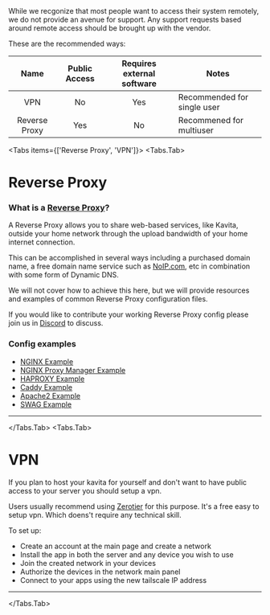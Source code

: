
<Callout type="info">
While we recgonize that most people want to access their system remotely, we do not provide an avenue for support. Any support requests based around remote access should be brought up with the vendor. 
</Callout>

These are the recommended ways:

|     Name      | Public Access | Requires external software | Notes                       |
|:-------------:|:-------------:|:--------------------------:|-----------------------------|
|      VPN      |      No       |            Yes             | Recommended for single user |
| Reverse Proxy |      Yes      |             No             | Recommened for multiuser    |

<Tabs items={['Reverse Proxy', 'VPN']}>
  <Tabs.Tab>
# Reverse Proxy
### What is a [Reverse Proxy](https://en.wikipedia.org/wiki/Reverse_proxy)?

A Reverse Proxy allows you to share web-based services, like Kavita, outside your home network through the upload bandwidth of your home internet connection.

This can be accomplished in several ways including a purchased domain name, a free domain name service such as [NoIP.com](https://www.noip.com/), etc in combination with some form of Dynamic DNS.

We will not cover how to achieve this here, but we will provide resources and examples of common Reverse Proxy configuration files.

If you would like to contribute your working Reverse Proxy config please join us in [Discord](https://discord.gg/b52wT37kt7) to discuss. 

### Config examples

* [NGINX Example](remote-access/nginx-example)
* [NGINX Proxy Manager Example](remote-access/npm-example)
* [HAPROXY Example](remote-access/haproxy-example)
* [Caddy Example](remote-access/caddy-example)
* [Apache2 Example](remote-access/apache2-example)
* [SWAG Example](remote-access/swag-example)
----
</Tabs.Tab>
<Tabs.Tab>
# VPN
If you plan to host your kavita for yourself and don't want to have public access to your server you should setup a vpn. 

Users usually recommend using [Zerotier](https://www.zerotier.com/) for this purpose. It's a free easy to setup vpn. Which doens't require any technical skill.

To set up:
- Create an account at the main page and create a network
- Install the app in both the server and any device you wish to use
- Join the created network in your devices
- Authorize the devices in the network main panel
- Connect to your apps using the new tailscale IP address
----
  </Tabs.Tab>
</Tabs>



